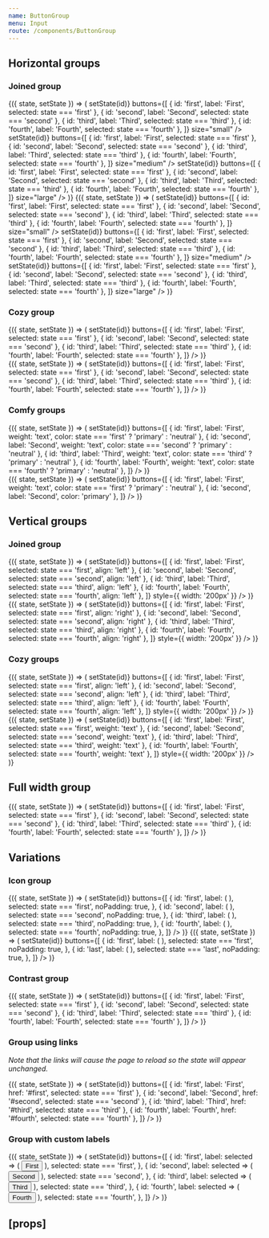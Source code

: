 ```yaml
---
name: ButtonGroup
menu: Input
route: /components/ButtonGroup
---
```



<PageTitle title="ButtonGroup" src="components/Button" />

## Horizontal groups

### Joined group

<Playground>
  <ThemeWrapper>
    <Flex direction="row" justifyContent="space-between" wrap>
      <StateWrapper initialState="first">
        {({ state, setState }) => (
          <Rhythm m={2}>
            <ButtonGroup
              spacing="joined"
              overlap
              color="primary"
              onClick={(event, id) => setState(id)}
              buttons={[
                { id: 'first', label: 'First', selected: state === 'first' },
                { id: 'second', label: 'Second', selected: state === 'second' },
                { id: 'third', label: 'Third', selected: state === 'third' },
                { id: 'fourth', label: 'Fourth', selected: state === 'fourth' },
              ]}
              size="small"
            />
            <ButtonGroup
              spacing="joined"
              overlap
              color="primary"
              onClick={(event, id) => setState(id)}
              buttons={[
                { id: 'first', label: 'First', selected: state === 'first' },
                { id: 'second', label: 'Second', selected: state === 'second' },
                { id: 'third', label: 'Third', selected: state === 'third' },
                { id: 'fourth', label: 'Fourth', selected: state === 'fourth' },
              ]}
              size="medium"
            />
            <ButtonGroup
              spacing="joined"
              overlap
              color="primary"
              onClick={(event, id) => setState(id)}
              buttons={[
                { id: 'first', label: 'First', selected: state === 'first' },
                { id: 'second', label: 'Second', selected: state === 'second' },
                { id: 'third', label: 'Third', selected: state === 'third' },
                { id: 'fourth', label: 'Fourth', selected: state === 'fourth' },
              ]}
              size="large"
            />
          </Rhythm>
        )}
      </StateWrapper>
      <StateWrapper initialState="first">
        {({ state, setState }) => (
          <Rhythm m={2}>
            <ButtonGroup
              shape="brick"
              spacing="joined"
              overlap
              color="primary"
              onClick={(event, id) => setState(id)}
              buttons={[
                { id: 'first', label: 'First', selected: state === 'first' },
                { id: 'second', label: 'Second', selected: state === 'second' },
                { id: 'third', label: 'Third', selected: state === 'third' },
                { id: 'fourth', label: 'Fourth', selected: state === 'fourth' },
              ]}
              size="small"
            />
            <ButtonGroup
              shape="brick"
              spacing="joined"
              overlap
              color="primary"
              onClick={(event, id) => setState(id)}
              buttons={[
                { id: 'first', label: 'First', selected: state === 'first' },
                { id: 'second', label: 'Second', selected: state === 'second' },
                { id: 'third', label: 'Third', selected: state === 'third' },
                { id: 'fourth', label: 'Fourth', selected: state === 'fourth' },
              ]}
              size="medium"
            />
            <ButtonGroup
              shape="brick"
              spacing="joined"
              overlap
              color="primary"
              onClick={(event, id) => setState(id)}
              buttons={[
                { id: 'first', label: 'First', selected: state === 'first' },
                { id: 'second', label: 'Second', selected: state === 'second' },
                { id: 'third', label: 'Third', selected: state === 'third' },
                { id: 'fourth', label: 'Fourth', selected: state === 'fourth' },
              ]}
              size="large"
            />
          </Rhythm>
        )}
      </StateWrapper>
    </Flex>
  </ThemeWrapper>
</Playground>

### Cozy group

<Playground>
  <ThemeWrapper>
    <StateWrapper initialState="second">
      {({ state, setState }) => (
        <ButtonGroup
          spacing="cozy"
          color="primary"
          onClick={(event, id) => setState(id)}
          buttons={[
            { id: 'first', label: 'First', selected: state === 'first' },
            { id: 'second', label: 'Second', selected: state === 'second' },
            { id: 'third', label: 'Third', selected: state === 'third' },
            { id: 'fourth', label: 'Fourth', selected: state === 'fourth' },
          ]}
        />
      )}
    </StateWrapper>
    <br />
    <StateWrapper initialState="second">
      {({ state, setState }) => (
        <ButtonGroup
          shape="brick"
          spacing="cozy"
          color="primary"
          onClick={(event, id) => setState(id)}
          buttons={[
            { id: 'first', label: 'First', selected: state === 'first' },
            { id: 'second', label: 'Second', selected: state === 'second' },
            { id: 'third', label: 'Third', selected: state === 'third' },
            { id: 'fourth', label: 'Fourth', selected: state === 'fourth' },
          ]}
        />
      )}
    </StateWrapper>
  </ThemeWrapper>
</Playground>

### Comfy groups

<Playground>
  <ThemeWrapper>
    <StateWrapper initialState="third">
      {({ state, setState }) => (
        <ButtonGroup
          spacing="comfy"
          color="primary"
          onClick={(event, id) => setState(id)}
          buttons={[
            { id: 'first', label: 'First', weight: 'text', color: state === 'first' ? 'primary' : 'neutral' },
            { id: 'second', label: 'Second', weight: 'text', color: state === 'second' ? 'primary' : 'neutral' },
            { id: 'third', label: 'Third', weight: 'text', color: state === 'third' ? 'primary' : 'neutral' },
            { id: 'fourth', label: 'Fourth', weight: 'text', color: state === 'fourth' ? 'primary' : 'neutral' },
          ]}
        />
      )}
    </StateWrapper>
    <br />
    <StateWrapper initialState="third">
      {({ state, setState }) => (
        <ButtonGroup
          spacing="comfy"
          color="primary"
          onClick={(event, id) => setState(id)}
          buttons={[
            { id: 'first', label: 'First', weight: 'text', color: state === 'first' ? 'primary' : 'neutral' },
            { id: 'second', label: 'Second', color: 'primary' },
          ]}
        />
      )}
    </StateWrapper>
  </ThemeWrapper>
</Playground>

## Vertical groups

### Joined group

<Playground>
  <ThemeWrapper>
    <StateWrapper initialState="second">
      {({ state, setState }) => (
        <ButtonGroup
          orientation="vertical"
          spacing="joined"
          overlap
          layout="vertical"
          color="primary"
          onClick={(event, id) => setState(id)}
          buttons={[
            { id: 'first', label: 'First', selected: state === 'first', align: 'left' },
            { id: 'second', label: 'Second', selected: state === 'second', align: 'left' },
            { id: 'third', label: 'Third', selected: state === 'third', align: 'left' },
            { id: 'fourth', label: 'Fourth', selected: state === 'fourth', align: 'left' },
          ]}
          style={{ width: '200px' }}
        />
      )}
    </StateWrapper>
    <br />
    <StateWrapper initialState="second">
      {({ state, setState }) => (
        <ButtonGroup
          shape="brick"
          orientation="vertical"
          spacing="joined"
          overlap
          layout="vertical"
          color="primary"
          onClick={(event, id) => setState(id)}
          buttons={[
            { id: 'first', label: 'First', selected: state === 'first', align: 'right' },
            { id: 'second', label: 'Second', selected: state === 'second', align: 'right' },
            { id: 'third', label: 'Third', selected: state === 'third', align: 'right' },
            { id: 'fourth', label: 'Fourth', selected: state === 'fourth', align: 'right' },
          ]}
          style={{ width: '200px' }}
        />
      )}
    </StateWrapper>
  </ThemeWrapper>
</Playground>

### Cozy groups

<Playground>
  <ThemeWrapper>
    <Flex direction="row" justifyContent="space-between" wrap>
      <div style={{ width: '300px' }}>
        <StateWrapper initialState="second">
          {({ state, setState }) => (
            <ButtonGroup
              orientation="vertical"
              spacing="cozy"
              color="primary"
              onClick={(event, id) => setState(id)}
              buttons={[
                { id: 'first', label: 'First', selected: state === 'first', align: 'left' },
                { id: 'second', label: 'Second', selected: state === 'second', align: 'left' },
                { id: 'third', label: 'Third', selected: state === 'third', align: 'left' },
                { id: 'fourth', label: 'Fourth', selected: state === 'fourth', align: 'left' },
              ]}
              style={{ width: '200px' }}
            />
          )}
        </StateWrapper>
      </div>
      <div style={{ width: '200px' }}>
        <StateWrapper initialState="second">
          {({ state, setState }) => (
            <ButtonGroup
              orientation="vertical"
              spacing="cozy"
              align="left"
              color="primary"
              onClick={(event, id) => setState(id)}
              buttons={[
                { id: 'first', label: 'First', selected: state === 'first', weight: 'text' },
                { id: 'second', label: 'Second', selected: state === 'second', weight: 'text' },
                { id: 'third', label: 'Third', selected: state === 'third', weight: 'text' },
                { id: 'fourth', label: 'Fourth', selected: state === 'fourth', weight: 'text' },
              ]}
              style={{ width: '200px' }}
            />
          )}
        </StateWrapper>
      </div>
    </Flex>
  </ThemeWrapper>
</Playground>

## Full width group

<Playground>
  <ThemeWrapper>
    <StateWrapper initialState="first">
      {({ state, setState }) => (
        <ButtonGroup
          fullWidth
          spacing="joined"
          overlap
          color="primary"
          onClick={(event, id) => setState(id)}
          buttons={[
            { id: 'first', label: 'First', selected: state === 'first' },
            { id: 'second', label: 'Second', selected: state === 'second' },
            { id: 'third', label: 'Third', selected: state === 'third' },
            { id: 'fourth', label: 'Fourth', selected: state === 'fourth' },
          ]}
        />
      )}
    </StateWrapper>
  </ThemeWrapper>
</Playground>

## Variations

### Icon group

<Playground>
  <ThemeWrapper>
    <Flex direction="row" alignItems="center" justifyContent="space-between" style={{ maxWidth: 330 }}>
      <StateWrapper initialState="first">
        {({ state, setState }) => (
          <ButtonGroup
            spacing="joined"
            size="small"
            overlap
            color="primary"
            onClick={(event, id) => setState(id)}
            buttons={[
              {
                id: 'first',
                label: (
                  <Rhythm mx={3} ml={4} my={2}>
                    <TimesIcon scale="xsmall" />
                  </Rhythm>
                ),
                selected: state === 'first',
                noPadding: true,
              },
              {
                id: 'second',
                label: (
                  <Rhythm mx={3} my={2}>
                    <TimesIcon scale="xsmall" />
                  </Rhythm>
                ),
                selected: state === 'second',
                noPadding: true,
              },
              {
                id: 'third',
                label: (
                  <Rhythm mx={3} my={2}>
                    <TimesIcon scale="xsmall" />
                  </Rhythm>
                ),
                selected: state === 'third',
                noPadding: true,
              },
              {
                id: 'fourth',
                label: (
                  <Rhythm mx={3} mr={4} my={2}>
                    <TimesIcon scale="xsmall" />
                  </Rhythm>
                ),
                selected: state === 'fourth',
                noPadding: true,
              },
            ]}
          />
        )}
      </StateWrapper>
      <StateWrapper initialState="first">
        {({ state, setState }) => (
          <ButtonGroup
            spacing="joined"
            overlap
            color="neutral"
            shape="brick"
            size="small"
            onClick={(event, id) => setState(id)}
            buttons={[
              {
                id: 'first',
                label: (
                  <Rhythm mx={2} my={2}>
                    <SunIcon size={14} />
                  </Rhythm>
                ),
                selected: state === 'first',
                noPadding: true,
              },
              {
                id: 'last',
                label: (
                  <Rhythm mx={2} my={2}>
                    <MoonIcon size={14} />
                  </Rhythm>
                ),
                selected: state === 'last',
                noPadding: true,
              },
            ]}
          />
        )}
      </StateWrapper>
    </Flex>
  </ThemeWrapper>
</Playground>

### Contrast group

<Playground>
  <ThemeWrapper contrast>
    <StateWrapper initialState="third">
      {({ state, setState }) => (
        <ButtonGroup
          contrast
          spacing="joined"
          overlap
          onClick={(event, id) => setState(id)}
          buttons={[
            { id: 'first', label: 'First', selected: state === 'first' },
            { id: 'second', label: 'Second', selected: state === 'second' },
            { id: 'third', label: 'Third', selected: state === 'third' },
            { id: 'fourth', label: 'Fourth', selected: state === 'fourth' },
          ]}
        />
      )}
    </StateWrapper>
  </ThemeWrapper>
</Playground>

### Group using links

_Note that the links will cause the page to reload so the state will appear unchanged._

<Playground>
  <ThemeWrapper>
    <StateWrapper initialState="third">
      {({ state, setState }) => (
        <ButtonGroup
          spacing="joined"
          overlap
          color="primary"
          onClick={(event, id) => setState(id)}
          buttons={[
            { id: 'first', label: 'First', href: '#first', selected: state === 'first' },
            { id: 'second', label: 'Second', href: '#second', selected: state === 'second' },
            { id: 'third', label: 'Third', href: '#third', selected: state === 'third' },
            { id: 'fourth', label: 'Fourth', href: '#fourth', selected: state === 'fourth' },
          ]}
        />
      )}
    </StateWrapper>
  </ThemeWrapper>
</Playground>

### Group with custom labels

<Playground>
  <ThemeWrapper>
    <StateWrapper initialState="third">
      {({ state, setState }) => (
        <ButtonGroup
          spacing="joined"
          overlap
          onClick={(event, id) => setState(id)}
          buttons={[
            {
              id: 'first',
              label: selected => (
                <Button
                  value="first"
                  weight={selected ? undefined : 'outline'}
                  color={selected ? 'primary' : 'neutral'}
                >
                  First
                </Button>
              ),
              selected: state === 'first',
            },
            {
              id: 'second',
              label: selected => (
                <Button
                  value="second"
                  weight={selected ? undefined : 'outline'}
                  color={selected ? 'primary' : 'neutral'}
                >
                  Second
                </Button>
              ),
              selected: state === 'second',
            },
            {
              id: 'third',
              label: selected => (
                <Button
                  value="third"
                  weight={selected ? undefined : 'outline'}
                  color={selected ? 'primary' : 'neutral'}
                >
                  Third
                </Button>
              ),
              selected: state === 'third',
            },
            {
              id: 'fourth',
              label: selected => (
                <Button
                  value="fourth"
                  weight={selected ? undefined : 'outline'}
                  color={selected ? 'primary' : 'neutral'}
                >
                  Fourth
                </Button>
              ),
              selected: state === 'fourth',
            },
          ]}
        />
      )}
    </StateWrapper>
  </ThemeWrapper>
</Playground>

## \[props\]

<Props of={ButtonGroup} />
